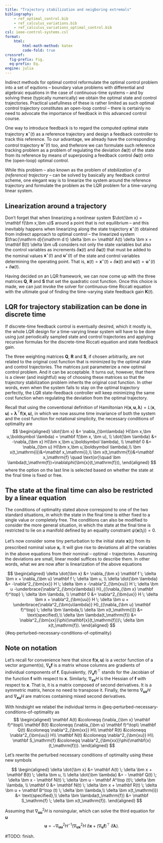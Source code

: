 ```yaml
---
title: "Trajectory stabilization and neigboring extremals"
bibliography: 
    - ref_optimal_control.bib
    - ref_calculus_variations.bib
    - ref_calculus_variations_optimal_control.bib
csl: ieee-control-systems.csl
format:
    html:
        html-math-method: katex
        code-fold: true
crossref:
  fig-prefix: Fig. 
  eq-prefix: Eq.
engine: julia
---
```


Indirect methods for optimal control reformulate the optimal control problem into a set of equtions – boundary value problems with differential and algebraic equations in the case of continuous-time systems – and by solving these (typically numerically) we obtain the optimal state and control trajectories. Practical usefullness of these is rather limited as such optimal control trajectory constitutes an open-loop control – there is certainly no need to advocate the importance of feedback in this advanced control course. 

One way to introduce feedback is to regard the computed optimal state trajectory $\bm x^\star(t)$ as a reference trajectory and design a feedback controller to track this reference. To our advantage, we already have the corresponding control trajectory $\bm u^\star(t)$ too, and theferore we can formulate such reference tracking problem as a problem of regulating the deviation $\delta \bm x(t)$ of the state from its reference by means of superposing a feedback control $\delta \bm u(t)$ onto the (open-loop) optimal control. 

While this problem – also known as the problem of *stabilization of a (reference) trajectory* – can be solved by basically any feedback control scheme, one elegant way is to linearize the system around the reference trajectory and formulate the problem as the LQR problem for a time-varying linear system. 

::: {.callout-important}
## Linearization around a trajectory
Don't forget that when linearizing a nonlinear system $\dot{\bm x} = \mathbf f(\bm x,\bm u)$ around a point that is not equilibrium – and this inevitably happens when linearizing along the state trajectory $\bm x^\star(t)$ obtained from indirect approach to optimal control – the linearized system $\frac{\mathrm d}{\mathrm d t} \delta \bm x= \mathbf A(t) \delta \bm x + \mathbf B(t) \delta \bm u$ considers not only the state variables but also the control variables as increments $\delta \bm x(t)$ and $\delta \bm u(t)$ that must be added to the nominal values $\bm x^\star(t)$  and $\bm u^\star(t)$ of the state and control variables determining the operating point. That is, $\bm x(t) = \bm x^\star(t) + \delta \bm x(t)$ and $\bm u(t) = \bm u^\star(t) + \delta \bm u(t)$.
:::

Having decided on an LQR framework, we can now come up with the three matrices $\mathbf Q$, $\mathbf R$ and $\mathbf S$ that set the quadratic cost function. Once this choice is made, we can just invoke the solver for continuous-time Riccati equation with the ultimate goal of finding the time-varying state feedback gain $\mathbf K(t)$. 

::: {.callout-note}
## LQR for trajectory stabilization can be done in discrete time
If discrete-time feedback control is eventually desired, which it mostly is, the whole LQR design for a time-varying linear system will have to be done using just periodically sampled state and control trajectories and applying recursive formulas for the discrete-time Riccati equation and state feedback gain.
:::

The three weighting matrices $\mathbf Q$, $\mathbf R$ and $\mathbf S$, if chosen arbitrarily, are not related to the original cost function that is minimized by the optimal state and control trajectories. The matrices just parameterize a new optimal control problem. And it can be acceptable. It turns out, however, that there is a clever (and insightful) way of choosing these matrices so that the trajectory stabilization problem inherits the original cost function. In other words, even when the system fails to stay on the optimal trajectory perfectly, the LQR state-feedback controller will keep minimizing the same cost function when regulating the deviation from the optimal trajectory. 

Recall that using the conventional definition of Hamiltonian $H(\bm x, \bm u, \bm \lambda) = L(\bm x, \bm u) + \bm \lambda^\top \mathbf f(\bm x, \bm u)$, in which we now assume time invariance of both the system and the cost function for notational simplicity, the necessary conditions of optimality are
$$
\begin{aligned}
\dot{\bm x} &= \nabla_{\bm\lambda} H(\bm x,\bm u,\boldsymbol \lambda)  = \mathbf f(\bm x, \bm u), \\
\dot{\bm \lambda} &= -\nabla_{\bm x} H(\bm x,\bm u,\boldsymbol \lambda), \\
\mathbf 0 &= \nabla_{\bm u} H(\bm x,\bm u,\boldsymbol \lambda),\\
\bm x(t_\mathrm{i})&=\mathbf x_\mathrm{i},\\
\bm x(t_\mathrm{f})&=\mathbf x_\mathrm{f} \quad \text{or}\quad \bm \lambda(t_\mathrm{f})=\nabla\phi(\bm{x}(t_\mathrm{f})), 
\end{aligned}
$$
where the option on the last line is selected based on whether the state at the final time is fixed or free.

::: {.callout-note}
## The state at the final time can also be restricted by a linear equation 
The conditions of optimality stated above correspond to one of the two standard situations, in which the state in the final time is either fixed to a single value or completely free. The conditions can also be modified to consider the more general situation, in which the state at the final time is restricted to lie on a manifold defined by an equality constraint $\psi(\bm x(t_\mathrm{f})) = 0$.
:::

Let's now consider some tiny perturbation to the initial state $\bm x(t_\mathrm{i})$ from its prescribed nominal value $\mathbf x_\mathrm{i}$. It will give rise to deviations all all the variables in the above equations from their nominal – optimal – trajectories. Assuming the deviations are small, linear model suffices to describe them. In other words, what we are now after is linearization of the above equations

$$
\begin{aligned}
\delta \dot{\bm x} &= \nabla_{\bm x} \mathbf f \; \delta \bm x + \nabla_{\bm u} \mathbf f \; \delta \bm u, \\
\delta \dot{\bm \lambda} &= -\nabla^2_{\bm{xx}} H \; \delta \bm x -\nabla^2_{\bm{xu}} H \; \delta \bm u -\underbrace{\nabla^2_{\bm{x\lambda}} H}_{(\nabla_{\bm x} \mathbf f)^\top} \; \delta \bm \lambda, \\
\mathbf 0 &= \nabla^2_{\bm{ux}} H \; \delta \bm x + \nabla^2_{\bm{uu}} H \; \delta \bm u + \underbrace{\nabla^2_{\bm{u\lambda}} H}_{(\nabla_{\bm u} \mathbf f)^\top} \; \delta \bm \lambda,\\
\delta \bm x(t_\mathrm{i}) &= \text{specified},\\
\delta \bm \lambda(t_\mathrm{f}) &= \nabla^2_{\bm{xx}}\phi(\mathbf{x}(t_\mathrm{f}))\; \delta \bm x(t_\mathrm{f}). 
\end{aligned}
$${#eq-perturbed-necessary-conditions-of-optimality}

::: {.callout-note}
## Note on notation
Let's recall for convenience here that since $\mathbf f(\bm x, \bm u)$ is a vector function of a vector argument(s), $\nabla_{\bm x} \mathbf f$ is a matrix whose columns are gradients of individual components of $\mathbf f$. Equivalently, $(\nabla_{\bm x} \mathbf f)^\top$ stands for the Jacobian of the function $\mathbf f$ with respect to $\bm x$. Similarly, $\nabla_{\bm{xx}} H$ is the Hessian of $\mathbf f$ with respect to $\bm x$. That is, it is a matrix composed of second derivatives. It is a symmetric matrix, hence no need to transpose it. Finally, the terms $\nabla_{\bm{ux}} H$ and $\nabla_{\bm{xu}} H$ are matrices containing mixed second derivatives. 
:::

With hindsight we relabel the individual terms in @eq-perturbed-necessary-conditions-of-optimality as 
$$
\begin{aligned}
\mathbf A(t) &\coloneqq (\nabla_{\bm x} \mathbf f)^\top\\
\mathbf B(t) &\coloneqq (\nabla_{\bm u} \mathbf f)^\top\\
\mathbf Q(t) &\coloneqq \nabla^2_{\bm{xx}} H\\
\mathbf R(t) &\coloneqq \nabla^2_{\bm{uu}} H\\
\mathbf N(t) &\coloneqq \nabla^2_{\bm{xu}} H\\
\mathbf S_\mathrm{f} &\coloneqq \nabla^2_{\bm{xx}}\phi(\mathbf{x}(t_\mathrm{f})).
\end{aligned}
$$

Let's rewrite the perturbed necessary conditions of optimality using these new symbols

$$
\begin{aligned}
\delta \dot{\bm x} &= \mathbf A(t) \; \delta \bm x + \mathbf B(t) \; \delta \bm u, \\
\delta \dot{\bm \lambda} &= - \mathbf Q(t) \; \delta \bm x - \mathbf N(t) \; \delta \bm u - \mathbf A^\top (t)\; \delta \bm \lambda, \\
\mathbf 0 &= \mathbf N(t) \; \delta \bm x + \mathbf R(t) \; \delta \bm u + \mathbf B^\top (t) \; \delta \bm \lambda,\\
\delta \bm x(t_\mathrm{i}) &= \text{specified},\\
\delta \bm \lambda(t_\mathrm{f}) &= \mathbf S_\mathrm{f}    \; \delta \bm x(t_\mathrm{f}). 
\end{aligned}
$$

Assuming that $\nabla^2_{\bm{uu}} H$ is nonsingular, which can solve the third equation for $\bm u$
$$
\bm u = -\nabla^2_{\bm{uu}} H^{-1} \left( \nabla^2_{\bm{ux}} H \; \delta \bm x + (\nabla_{\bm u} \mathbf f)^\top \; \delta \bm \lambda\right ).
$$

#TODO: finish.